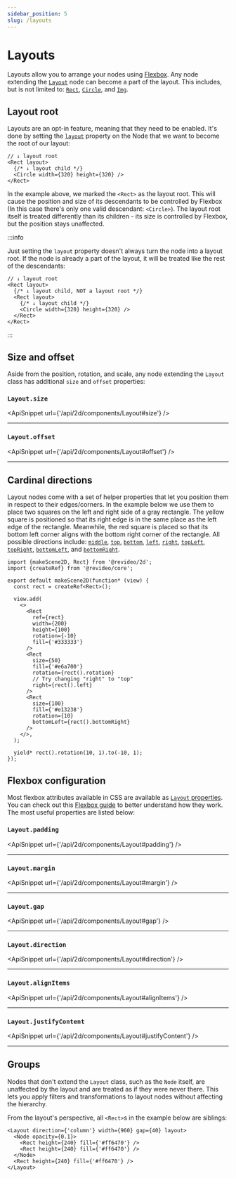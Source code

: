 ```yaml
---
sidebar_position: 5
slug: /layouts
---
```



# Layouts

<AnimationPlayer name="layout" banner />

Layouts allow you to arrange your nodes using [Flexbox][flexbox]. Any node
extending the [`Layout`](/api/2d/components/Layout) node can become a part of
the layout. This includes, but is not limited to:
[`Rect`](/api/2d/components/Rect), [`Circle`](/api/2d/components/Circle), and
[`Img`](/api/2d/components/Img).

## Layout root

Layouts are an opt-in feature, meaning that they need to be enabled. It's done
by setting the [`layout`](/api/2d/components/Layout#layout) property on the Node
that we want to become the root of our layout:

```tsx
// ↓ layout root
<Rect layout>
  {/* ↓ layout child */}
  <Circle width={320} height={320} />
</Rect>
```

In the example above, we marked the `<Rect>` as the layout root. This will cause
the position and size of its descendants to be controlled by Flexbox (In this
case there's only one valid descendant: `<Circle>`). The layout root itself is
treated differently than its children - its size is controlled by Flexbox, but
the position stays unaffected.

:::info

Just setting the `layout` property doesn't always turn the node into a layout
root. If the node is already a part of the layout, it will be treated like the
rest of the descendants:

```tsx
// ↓ layout root
<Rect layout>
  {/* ↓ layout child, NOT a layout root */}
  <Rect layout>
    {/* ↓ layout child */}
    <Circle width={320} height={320} />
  </Rect>
</Rect>
```

:::

## Size and offset

Aside from the position, rotation, and scale, any node extending the `Layout`
class has additional `size` and `offset` properties:

### `Layout.size`

<ApiSnippet url={'/api/2d/components/Layout#size'} />
<hr />

### `Layout.offset`

<ApiSnippet url={'/api/2d/components/Layout#offset'} />
<hr />

## Cardinal directions

Layout nodes come with a set of helper properties that let you position them in
respect to their edges/corners. In the example below we use them to place two
squares on the left and right side of a gray rectangle. The yellow square is
positioned so that its right edge is in the same place as the left edge of the
rectangle. Meanwhile, the red square is placed so that its bottom left corner
aligns with the bottom right corner of the rectangle. All possible directions
include: [`middle`](/api/2d/components/Layout#middle),
[`top`](/api/2d/components/Layout#top),
[`bottom`](/api/2d/components/Layout#bottom),
[`left`](/api/2d/components/Layout#left),
[`right`](/api/2d/components/Layout#right),
[`topLeft`](/api/2d/components/Layout#topLeft),
[`topRight`](/api/2d/components/Layout#topRight),
[`bottomLeft`](/api/2d/components/Layout#bottomLeft), and
[`bottomRight`](/api/2d/components/Layout#bottomRight).

```tsx editor
import {makeScene2D, Rect} from '@revideo/2d';
import {createRef} from '@revideo/core';

export default makeScene2D(function* (view) {
  const rect = createRef<Rect>();

  view.add(
    <>
      <Rect
        ref={rect}
        width={200}
        height={100}
        rotation={-10}
        fill={'#333333'}
      />
      <Rect
        size={50}
        fill={'#e6a700'}
        rotation={rect().rotation}
        // Try changing "right" to "top"
        right={rect().left}
      />
      <Rect
        size={100}
        fill={'#e13238'}
        rotation={10}
        bottomLeft={rect().bottomRight}
      />
    </>,
  );

  yield* rect().rotation(10, 1).to(-10, 1);
});
```

## Flexbox configuration

Most flexbox attributes available in CSS are available as
[`Layout` properties](/api/2d/components/Layout#Properties). You can check out
this [Flexbox guide][flexbox] to better understand how they work. The most
useful properties are listed below:

### `Layout.padding`

<ApiSnippet url={'/api/2d/components/Layout#padding'} />
<hr />

### `Layout.margin`

<ApiSnippet url={'/api/2d/components/Layout#margin'} />
<hr />

### `Layout.gap`

<ApiSnippet url={'/api/2d/components/Layout#gap'} />
<hr />

### `Layout.direction`

<ApiSnippet url={'/api/2d/components/Layout#direction'} />
<hr />

### `Layout.alignItems`

<ApiSnippet url={'/api/2d/components/Layout#alignItems'} />
<hr />

### `Layout.justifyContent`

<ApiSnippet url={'/api/2d/components/Layout#justifyContent'} />
<hr />

## Groups

Nodes that don't extend the `Layout` class, such as the `Node` itself, are
unaffected by the layout and are treated as if they were never there. This lets
you apply filters and transformations to layout nodes without affecting the
hierarchy.

From the layout's perspective, all `<Rect>`s in the example below are siblings:

```tsx
<Layout direction={'column'} width={960} gap={40} layout>
  <Node opacity={0.1}>
    <Rect height={240} fill={'#ff6470'} />
    <Rect height={240} fill={'#ff6470'} />
  </Node>
  <Rect height={240} fill={'#ff6470'} />
</Layout>
```

<AnimationPlayer name="layout-group" small />

[flexbox]: https://css-tricks.com/snippets/css/a-guide-to-flexbox/
